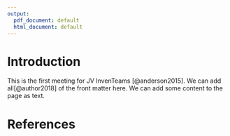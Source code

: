 ```yaml
---
output:
  pdf_document: default
  html_document: default
---
```

# Introduction

This is the first meeting for JV InvenTeams [@anderson2015]. We can add all[@author2018] of the front matter here. We can add some content to the page as text.

# References {-}